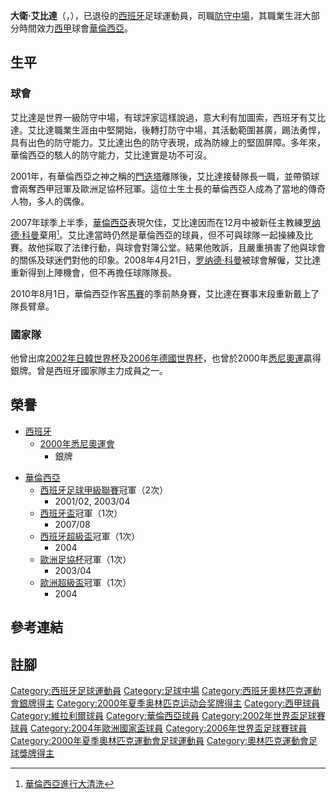 {{noteTA
|G1=laliga
|T=zh-hans:大卫·阿尔贝尔达;zh-hk:大衛·艾比達;zh-tw:大衛·阿爾貝爾達;
|1=zh-hans:阿尔贝尔达;zh-hk:艾比達;zh-tw:阿爾貝爾達;
|2=zh-hans:罗纳德·科曼;zh-hk:朗奴·高文;zh-tw:羅納德·科曼;
}}
{{Football player infobox
| playername = 大衛·艾比達<br />''David Albelda''
| image = [[File:David_Albelda_ValènciaCF.jpg|200px]]
| fullname = David Albelda Aliqués
| height = {{height|meter=1.81}}
| nickname = 
| dateofbirth = {{birth date and age|1977|9|1}} 
| cityofbirth = [[阿尔西拉|阿尔西拉]] 
| countryofbirth = [[西班牙|西班牙]]
| currentclub = 
| clubnumber = 
| position = [[防守中場|防守中場]]
| youthyears = 1995
| youthclubs = [[華倫西亞足球會|華倫西亞]]
| years = 1995-1996<br>1996-2013<br>1996-1997<br>1998-1999
| clubs = [[華倫西亞馬斯泰拿|華倫西亞馬斯泰拿]]<br>[[華倫西亞足球會|華倫西亞]]<br>→[[比利亞雷阿爾足球俱樂部|比利亞雷阿爾]]<br>→[[比利亞雷阿爾足球俱樂部|比利亞雷阿爾]]
| caps(goals) = 31 (4)<br/>351 (6)<br/>34 (0)<br/>35 (2)
| nationalyears = 2001-2008
| nationalteam = [[西班牙國家足球隊|西班牙]]
| nationalcaps(goals) = 51(0)
| pcupdate = 
| ntupdate = 2010年8月2日
}}
{{MedalTop}}
{{MedalCountry|{{ESP}}}}
{{MedalSport|男子[[足球|足球]]}}
{{MedalSilver|[[2000年夏季奧林匹克運動會|2000年悉尼]]|[[2000年夏季奧林匹克運動會足球比賽|團體]]}}
{{MedalBottom}}
'''大衛·艾比達'''（{{lang-es|'''David Albelda Aliqués'''}}，{{bd|1977年|9月1日|catIdx=Albelda, David}}），已退役的[[西班牙|西班牙]]足球運動員，司職[[防守中場|防守中場]]，其職業生涯大部分時間效力[[西甲|西甲]]球會[[華倫西亞足球會|華倫西亞]]。

==生平==
===球會===
艾比達是世界一級防守中場，有球評家這樣說過，意大利有加圖索，西班牙有艾比達。艾比達職業生涯由中堅開始，後轉打防守中場，其活動範圍甚廣，踢法勇悍，具有出色的防守能力。艾比達出色的防守表現，成為防線上的堅固屏障。多年來，華倫西亞的駭人的防守能力，艾比達實是功不可沒。

2001年，有華倫西亞之神之稱的[[門迭塔|門迭塔]]離隊後，艾比達接替隊長一職，並帶領球會兩奪西甲冠軍及歐洲足協杯冠軍。這位土生土長的華倫西亞人成為了當地的傳奇人物，多人的偶像。

2007年球季上半季，[[華倫西亞足球會|華倫西亞]]表現欠佳，艾比達因而在12月中被新任主教練[[罗纳德·科曼|罗纳德·科曼]]棄用<small><ref>[http://china.goal.com/hk/Articolo.aspx?ContenutoId=521255 華倫西亞進行大清洗]{{dead link|date=2017年12月 |bot=InternetArchiveBot |fix-attempted=yes }}</ref></small>。艾比達當時仍然是華倫西亞的球員，但不可與球隊一起操練及比賽。故他採取了法律行動，與球會對簿公堂。結果他敗訴，且嚴重損害了他與球會的關係及球迷們對他的印象。2008年4月21日，[[罗纳德·科曼|罗纳德·科曼]]被球會解僱，艾比達重新得到上陣機會，但不再擔任球隊隊長。

2010年8月1日，華倫西亞作客[[马赛足球俱乐部|馬賽]]的季前熱身賽，艾比達在賽事末段重新戴上了隊長臂章。

===國家隊===
他曾出席[[2002年世界杯足球赛|2002年日韓世界杯]]及[[2006年世界杯足球赛|2006年德國世界杯]]，也曾於2000年[[悉尼奧運|悉尼奧運]]贏得銀牌。曾是西班牙國家隊主力成員之一。

==榮譽==
*[[西班牙國家足球隊|西班牙]]
** [[2000年悉尼奧運會|2000年悉尼奧運會]]
***銀牌

*[[華倫西亞足球會|華倫西亞]]
** [[西班牙足球甲級聯賽|西班牙足球甲級聯賽]]冠軍（2次）
***2001/02, 2003/04
**[[西班牙盃|西班牙盃]]冠軍（1次）
***2007/08
**[[西班牙超級盃|西班牙超級盃]]冠軍（1次）
***2004
** [[歐洲足協杯|歐洲足協杯]]冠軍（1次）
***2003/04
** [[歐洲超級盃|歐洲超級盃]]冠軍（1次）
***2004

==參考連結==

==註腳==
<div class="references-small">
<references />
</div>

{{2002年世界盃足球賽西班牙參賽名單}}
{{2004年歐洲足球錦標賽西班牙參賽名單}}
{{2006年世界杯足球賽西班牙參賽名單}}

{{DEFAULTSORT:Albelda, David}}
[[Category:西班牙足球運動員|Category:西班牙足球運動員]]
[[Category:足球中場|Category:足球中場]]
[[Category:西班牙奧林匹克運動會銀牌得主|Category:西班牙奧林匹克運動會銀牌得主]]
[[Category:2000年夏季奥林匹克运动会奖牌得主|Category:2000年夏季奥林匹克运动会奖牌得主]]
[[Category:西甲球員|Category:西甲球員]]
[[Category:維拉利爾球員|Category:維拉利爾球員]]
[[Category:華倫西亞球員|Category:華倫西亞球員]]
[[Category:2002年世界盃足球賽球員|Category:2002年世界盃足球賽球員]]
[[Category:2004年歐洲國家盃球員|Category:2004年歐洲國家盃球員]]
[[Category:2006年世界盃足球賽球員|Category:2006年世界盃足球賽球員]]
[[Category:2000年夏季奧林匹克運動會足球運動員|Category:2000年夏季奧林匹克運動會足球運動員]]
[[Category:奧林匹克運動會足球獎牌得主|Category:奧林匹克運動會足球獎牌得主]]
